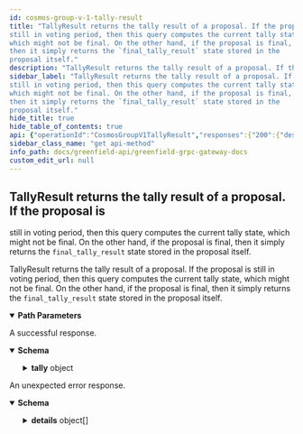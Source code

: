 ```yaml
---
id: cosmos-group-v-1-tally-result
title: "TallyResult returns the tally result of a proposal. If the proposal is
still in voting period, then this query computes the current tally state,
which might not be final. On the other hand, if the proposal is final,
then it simply returns the `final_tally_result` state stored in the
proposal itself."
description: "TallyResult returns the tally result of a proposal. If the proposal is"
sidebar_label: "TallyResult returns the tally result of a proposal. If the proposal is
still in voting period, then this query computes the current tally state,
which might not be final. On the other hand, if the proposal is final,
then it simply returns the `final_tally_result` state stored in the
proposal itself."
hide_title: true
hide_table_of_contents: true
api: {"operationId":"CosmosGroupV1TallyResult","responses":{"200":{"description":"A successful response.","content":{"*/*":{"schema":{"type":"object","properties":{"tally":{"description":"tally defines the requested tally.","type":"object","properties":{"yes_count":{"type":"string","description":"yes_count is the weighted sum of yes votes."},"abstain_count":{"type":"string","description":"abstain_count is the weighted sum of abstainers."},"no_count":{"type":"string","description":"no_count is the weighted sum of no votes."},"no_with_veto_count":{"type":"string","description":"no_with_veto_count is the weighted sum of veto."}}}},"description":"QueryTallyResultResponse is the Query/TallyResult response type."}}}},"default":{"description":"An unexpected error response.","content":{"*/*":{"schema":{"type":"object","properties":{"code":{"type":"integer","format":"int32"},"message":{"type":"string"},"details":{"type":"array","items":{"type":"object","properties":{"@type":{"type":"string","description":"A URL/resource name that uniquely identifies the type of the serialized\nprotocol buffer message. This string must contain at least\none \"/\" character. The last segment of the URL's path must represent\nthe fully qualified name of the type (as in\n`path/google.protobuf.Duration`). The name should be in a canonical form\n(e.g., leading \".\" is not accepted).\n\nIn practice, teams usually precompile into the binary all types that they\nexpect it to use in the context of Any. However, for URLs which use the\nscheme `http`, `https`, or no scheme, one can optionally set up a type\nserver that maps type URLs to message definitions as follows:\n\n* If no scheme is provided, `https` is assumed.\n* An HTTP GET on the URL must yield a [google.protobuf.Type][]\n  value in binary format, or produce an error.\n* Applications are allowed to cache lookup results based on the\n  URL, or have them precompiled into a binary to avoid any\n  lookup. Therefore, binary compatibility needs to be preserved\n  on changes to types. (Use versioned type names to manage\n  breaking changes.)\n\nNote: this functionality is not currently available in the official\nprotobuf release, and it is not used for type URLs beginning with\ntype.googleapis.com.\n\nSchemes other than `http`, `https` (or the empty scheme) might be\nused with implementation specific semantics."}},"additionalProperties":{},"description":"`Any` contains an arbitrary serialized protocol buffer message along with a\nURL that describes the type of the serialized message.\n\nProtobuf library provides support to pack/unpack Any values in the form\nof utility functions or additional generated methods of the Any type.\n\nExample 1: Pack and unpack a message in C++.\n\n    Foo foo = ...;\n    Any any;\n    any.PackFrom(foo);\n    ...\n    if (any.UnpackTo(&foo)) {\n      ...\n    }\n\nExample 2: Pack and unpack a message in Java.\n\n    Foo foo = ...;\n    Any any = Any.pack(foo);\n    ...\n    if (any.is(Foo.class)) {\n      foo = any.unpack(Foo.class);\n    }\n\n Example 3: Pack and unpack a message in Python.\n\n    foo = Foo(...)\n    any = Any()\n    any.Pack(foo)\n    ...\n    if any.Is(Foo.DESCRIPTOR):\n      any.Unpack(foo)\n      ...\n\n Example 4: Pack and unpack a message in Go\n\n     foo := &pb.Foo{...}\n     any, err := anypb.New(foo)\n     if err != nil {\n       ...\n     }\n     ...\n     foo := &pb.Foo{}\n     if err := any.UnmarshalTo(foo); err != nil {\n       ...\n     }\n\nThe pack methods provided by protobuf library will by default use\n'type.googleapis.com/full.type.name' as the type URL and the unpack\nmethods only use the fully qualified type name after the last '/'\nin the type URL, for example \"foo.bar.com/x/y.z\" will yield type\nname \"y.z\".\n\n\nJSON\n====\nThe JSON representation of an `Any` value uses the regular\nrepresentation of the deserialized, embedded message, with an\nadditional field `@type` which contains the type URL. Example:\n\n    package google.profile;\n    message Person {\n      string first_name = 1;\n      string last_name = 2;\n    }\n\n    {\n      \"@type\": \"type.googleapis.com/google.profile.Person\",\n      \"firstName\": <string>,\n      \"lastName\": <string>\n    }\n\nIf the embedded message type is well-known and has a custom JSON\nrepresentation, that representation will be embedded adding a field\n`value` which holds the custom JSON in addition to the `@type`\nfield. Example (for message [google.protobuf.Duration][]):\n\n    {\n      \"@type\": \"type.googleapis.com/google.protobuf.Duration\",\n      \"value\": \"1.212s\"\n    }"}}}}}}}},"parameters":[{"name":"proposal_id","description":"proposal_id is the unique id of a proposal.","in":"path","required":true,"schema":{"type":"string","format":"uint64"}}],"tags":["Query"],"description":"TallyResult returns the tally result of a proposal. If the proposal is\nstill in voting period, then this query computes the current tally state,\nwhich might not be final. On the other hand, if the proposal is final,\nthen it simply returns the `final_tally_result` state stored in the\nproposal itself.","method":"get","path":"/cosmos/group/v1/proposals/{proposal_id}/tally","servers":[{"url":"https://gnfd-testnet-fullnode-tendermint-us.bnbchain.org"}],"info":{"title":"Greenfield - gRPC Gateway docs","description":"A REST interface for state queries","version":"1.0.0"},"postman":{"name":"TallyResult returns the tally result of a proposal. If the proposal is\nstill in voting period, then this query computes the current tally state,\nwhich might not be final. On the other hand, if the proposal is final,\nthen it simply returns the `final_tally_result` state stored in the\nproposal itself.","description":{"type":"text/plain"},"url":{"path":["cosmos","group","v1","proposals",":proposal_id","tally"],"host":["{{baseUrl}}"],"query":[],"variable":[{"disabled":false,"description":{"content":"(Required) proposal_id is the unique id of a proposal.","type":"text/plain"},"type":"any","value":"","key":"proposal_id"}]},"header":[{"key":"Accept","value":"*/*"}],"method":"GET"}}
sidebar_class_name: "get api-method"
info_path: docs/greenfield-api/greenfield-grpc-gateway-docs
custom_edit_url: null
---
```



## TallyResult returns the tally result of a proposal. If the proposal is
still in voting period, then this query computes the current tally state,
which might not be final. On the other hand, if the proposal is final,
then it simply returns the `final_tally_result` state stored in the
proposal itself.



TallyResult returns the tally result of a proposal. If the proposal is
still in voting period, then this query computes the current tally state,
which might not be final. On the other hand, if the proposal is final,
then it simply returns the `final_tally_result` state stored in the
proposal itself.

<details style={{"marginBottom":"1rem"}} data-collapsed={false} open={true}><summary style={{}}><strong>Path Parameters</strong></summary><div><ul><ParamsItem className={"paramsItem"} param={{"name":"proposal_id","description":"proposal_id is the unique id of a proposal.","in":"path","required":true,"schema":{"type":"string","format":"uint64"}}}></ParamsItem></ul></div></details><div><ApiTabs><TabItem label={"200"} value={"200"}><div>

A successful response.

</div><div><MimeTabs schemaType={"response"}><TabItem label={"*/*"} value={"*/*"}><SchemaTabs><TabItem label={"Schema"} value={"Schema"}><details style={{}} data-collapsed={false} open={true}><summary style={{"textAlign":"left"}}><strong>Schema</strong></summary><div style={{"textAlign":"left","marginLeft":"1rem"}}></div><ul style={{"marginLeft":"1rem"}}><SchemaItem collapsible={true} className={"schemaItem"}><details style={{}}><summary style={{}}><strong>tally</strong><span style={{"opacity":"0.6"}}> object</span></summary><div style={{"marginLeft":"1rem"}}><div style={{"marginTop":".5rem","marginBottom":".5rem"}}>

tally defines the requested tally.

</div><SchemaItem collapsible={false} name={"yes_count"} required={false} schemaName={"string"} qualifierMessage={undefined} schema={{"type":"string","description":"yes_count is the weighted sum of yes votes."}}></SchemaItem><SchemaItem collapsible={false} name={"abstain_count"} required={false} schemaName={"string"} qualifierMessage={undefined} schema={{"type":"string","description":"abstain_count is the weighted sum of abstainers."}}></SchemaItem><SchemaItem collapsible={false} name={"no_count"} required={false} schemaName={"string"} qualifierMessage={undefined} schema={{"type":"string","description":"no_count is the weighted sum of no votes."}}></SchemaItem><SchemaItem collapsible={false} name={"no_with_veto_count"} required={false} schemaName={"string"} qualifierMessage={undefined} schema={{"type":"string","description":"no_with_veto_count is the weighted sum of veto."}}></SchemaItem></div></details></SchemaItem></ul></details></TabItem><TabItem label={"Example (from schema)"} value={"Example (from schema)"}><ResponseSamples responseExample={"{\n  \"tally\": {\n    \"yes_count\": \"string\",\n    \"abstain_count\": \"string\",\n    \"no_count\": \"string\",\n    \"no_with_veto_count\": \"string\"\n  }\n}"} language={"json"}></ResponseSamples></TabItem></SchemaTabs></TabItem></MimeTabs></div></TabItem><TabItem label={"default"} value={"default"}><div>

An unexpected error response.

</div><div><MimeTabs schemaType={"response"}><TabItem label={"*/*"} value={"*/*"}><SchemaTabs><TabItem label={"Schema"} value={"Schema"}><details style={{}} data-collapsed={false} open={true}><summary style={{"textAlign":"left"}}><strong>Schema</strong></summary><div style={{"textAlign":"left","marginLeft":"1rem"}}></div><ul style={{"marginLeft":"1rem"}}><SchemaItem collapsible={false} name={"code"} required={false} schemaName={"int32"} qualifierMessage={undefined} schema={{"type":"integer","format":"int32"}}></SchemaItem><SchemaItem collapsible={false} name={"message"} required={false} schemaName={"string"} qualifierMessage={undefined} schema={{"type":"string"}}></SchemaItem><SchemaItem collapsible={true} className={"schemaItem"}><details style={{}}><summary style={{}}><strong>details</strong><span style={{"opacity":"0.6"}}> object[]</span></summary><div style={{"marginLeft":"1rem"}}><li><div style={{"fontSize":"var(--ifm-code-font-size)","opacity":"0.6","marginLeft":"-.5rem","paddingBottom":".5rem"}}>Array [</div></li><SchemaItem collapsible={false} name={"@type"} required={false} schemaName={"string"} qualifierMessage={undefined} schema={{"type":"string","description":"A URL/resource name that uniquely identifies the type of the serialized\nprotocol buffer message. This string must contain at least\none \"/\" character. The last segment of the URL's path must represent\nthe fully qualified name of the type (as in\n`path/google.protobuf.Duration`). The name should be in a canonical form\n(e.g., leading \".\" is not accepted).\n\nIn practice, teams usually precompile into the binary all types that they\nexpect it to use in the context of Any. However, for URLs which use the\nscheme `http`, `https`, or no scheme, one can optionally set up a type\nserver that maps type URLs to message definitions as follows:\n\n* If no scheme is provided, `https` is assumed.\n* An HTTP GET on the URL must yield a [google.protobuf.Type][]\n  value in binary format, or produce an error.\n* Applications are allowed to cache lookup results based on the\n  URL, or have them precompiled into a binary to avoid any\n  lookup. Therefore, binary compatibility needs to be preserved\n  on changes to types. (Use versioned type names to manage\n  breaking changes.)\n\nNote: this functionality is not currently available in the official\nprotobuf release, and it is not used for type URLs beginning with\ntype.googleapis.com.\n\nSchemes other than `http`, `https` (or the empty scheme) might be\nused with implementation specific semantics."}}></SchemaItem><li><div style={{"fontSize":"var(--ifm-code-font-size)","opacity":"0.6","marginLeft":"-.5rem"}}>]</div></li></div></details></SchemaItem></ul></details></TabItem><TabItem label={"Example (from schema)"} value={"Example (from schema)"}><ResponseSamples responseExample={"{\n  \"code\": 0,\n  \"message\": \"string\",\n  \"details\": [\n    {\n      \"@type\": \"string\"\n    }\n  ]\n}"} language={"json"}></ResponseSamples></TabItem></SchemaTabs></TabItem></MimeTabs></div></TabItem></ApiTabs></div>
      